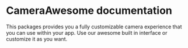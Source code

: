 # CameraAwesome documentation

This packages provides you a fully customizable camera experience that you can use within your app. 
Use our awesome built in interface or customize it as you want. 
<br/>